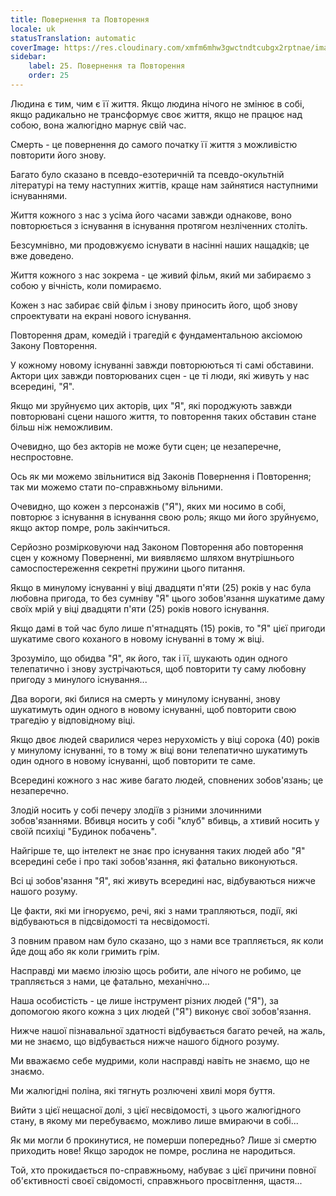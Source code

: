 ```yaml
---
title: Повернення та Повторення
locale: uk
statusTranslation: automatic
coverImage: https://res.cloudinary.com/xmfm6mhw3gwctndtcubgx2rptnae/image/upload/v1740468922/small_cover_tratado_de_psicologia_revolucionaria_a4c0dca4e0.webp
sidebar:
    label: 25. Повернення та Повторення
    order: 25
---
```

Людина є тим, чим є її життя. Якщо людина нічого не змінює в собі, якщо радикально не трансформує своє життя, якщо не працює над собою, вона жалюгідно марнує свій час.

Смерть - це повернення до самого початку її життя з можливістю повторити його знову.

Багато було сказано в псевдо-езотеричній та псевдо-окультній літературі на тему наступних життів, краще нам зайнятися наступними існуваннями.

Життя кожного з нас з усіма його часами завжди однакове, воно повторюється з існування в існування протягом незліченних століть.

Безсумнівно, ми продовжуємо існувати в насінні наших нащадків; це вже доведено.

Життя кожного з нас зокрема - це живий фільм, який ми забираємо з собою у вічність, коли помираємо.

Кожен з нас забирає свій фільм і знову приносить його, щоб знову спроектувати на екрані нового існування.

Повторення драм, комедій і трагедій є фундаментальною аксіомою Закону Повторення.

У кожному новому існуванні завжди повторюються ті самі обставини. Актори цих завжди повторюваних сцен - це ті люди, які живуть у нас всередині, "Я".

Якщо ми зруйнуємо цих акторів, цих "Я", які породжують завжди повторювані сцени нашого життя, то повторення таких обставин стане більш ніж неможливим.

Очевидно, що без акторів не може бути сцен; це незаперечне, неспростовне.

Ось як ми можемо звільнитися від Законів Повернення і Повторення; так ми можемо стати по-справжньому вільними.

Очевидно, що кожен з персонажів ("Я"), яких ми носимо в собі, повторює з існування в існування свою роль; якщо ми його зруйнуємо, якщо актор помре, роль закінчиться.

Серйозно розмірковуючи над Законом Повторення або повторення сцен у кожному Поверненні, ми виявляємо шляхом внутрішнього самоспостереження секретні пружини цього питання.

Якщо в минулому існуванні у віці двадцяти п'яти (25) років у нас була любовна пригода, то без сумніву "Я" цього зобов'язання шукатиме даму своїх мрій у віці двадцяти п'яти (25) років нового існування.

Якщо дамі в той час було лише п'ятнадцять (15) років, то "Я" цієї пригоди шукатиме свого коханого в новому існуванні в тому ж віці.

Зрозуміло, що обидва "Я", як його, так і її, шукають один одного телепатично і знову зустрічаються, щоб повторити ту саму любовну пригоду з минулого існування...

Два вороги, які билися на смерть у минулому існуванні, знову шукатимуть один одного в новому існуванні, щоб повторити свою трагедію у відповідному віці.

Якщо двоє людей сварилися через нерухомість у віці сорока (40) років у минулому існуванні, то в тому ж віці вони телепатично шукатимуть один одного в новому існуванні, щоб повторити те саме.

Всередині кожного з нас живе багато людей, сповнених зобов'язань; це незаперечно.

Злодій носить у собі печеру злодіїв з різними злочинними зобов'язаннями. Вбивця носить у собі "клуб" вбивць, а хтивий носить у своїй психіці "Будинок побачень".

Найгірше те, що інтелект не знає про існування таких людей або "Я" всередині себе і про такі зобов'язання, які фатально виконуються.

Всі ці зобов'язання "Я", які живуть всередині нас, відбуваються нижче нашого розуму.

Це факти, які ми ігноруємо, речі, які з нами трапляються, події, які відбуваються в підсвідомості та несвідомості.

З повним правом нам було сказано, що з нами все трапляється, як коли йде дощ або як коли гримить грім.

Насправді ми маємо ілюзію щось робити, але нічого не робимо, це трапляється з нами, це фатально, механічно...

Наша особистість - це лише інструмент різних людей ("Я"), за допомогою якого кожна з цих людей ("Я") виконує свої зобов'язання.

Нижче нашої пізнавальної здатності відбувається багато речей, на жаль, ми не знаємо, що відбувається нижче нашого бідного розуму.

Ми вважаємо себе мудрими, коли насправді навіть не знаємо, що не знаємо.

Ми жалюгідні поліна, які тягнуть розлючені хвилі моря буття.

Вийти з цієї нещасної долі, з цієї несвідомості, з цього жалюгідного стану, в якому ми перебуваємо, можливо лише вмираючи в собі...

Як ми могли б прокинутися, не померши попередньо? Лише зі смертю приходить нове! Якщо зародок не помре, рослина не народиться.

Той, хто прокидається по-справжньому, набуває з цієї причини повної об'єктивності своєї свідомості, справжнього просвітлення, щастя...

